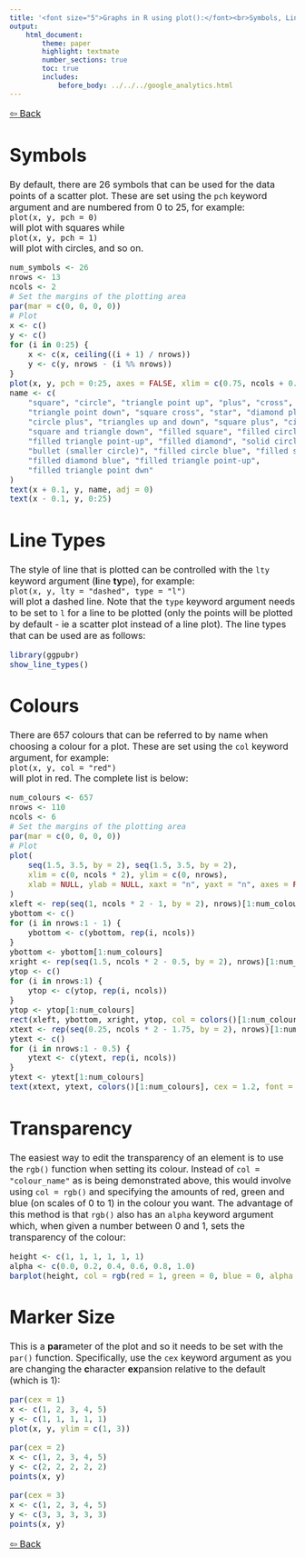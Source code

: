 ```yaml
---
title: '<font size="5">Graphs in R using plot():</font><br>Symbols, Line Types and Colours'
output:
    html_document:
        theme: paper
        highlight: textmate
        number_sections: true
        toc: true
        includes:
            before_body: ../../../google_analytics.html
---
```


<font size="3">

[⇦ Back](../../../R.html)

Symbols
=======
By default, there are 26 symbols that can be used for the data points of a scatter plot. These are set using the `pch` keyword argument and are numbered from 0 to 25, for example:  
`plot(x, y, pch = 0)`  
will plot with squares while  
`plot(x, y, pch = 1)`  
will plot with circles, and so on.

```r
num_symbols <- 26
nrows <- 13
ncols <- 2
# Set the margins of the plotting area
par(mar = c(0, 0, 0, 0))
# Plot
x <- c()
y <- c()
for (i in 0:25) {
    x <- c(x, ceiling((i + 1) / nrows))
    y <- c(y, nrows - (i %% nrows))
}
plot(x, y, pch = 0:25, axes = FALSE, xlim = c(0.75, ncols + 0.75))
name <- c(
    "square", "circle", "triangle point up", "plus", "cross", "diamond",
    "triangle point down", "square cross", "star", "diamond plus",
    "circle plus", "triangles up and down", "square plus", "circle cross",
    "square and triangle down", "filled square", "filled circle",
    "filled triangle point-up", "filled diamond", "solid circle",
    "bullet (smaller circle)", "filled circle blue", "filled square blue",
    "filled diamond blue", "filled triangle point-up",
    "filled triangle point dwn"
)
text(x + 0.1, y, name, adj = 0)
text(x - 0.1, y, 0:25)
```

Line Types
==========
The style of line that is plotted can be controlled with the `lty` keyword argument (**l**ine **ty**pe), for example:  
`plot(x, y, lty = "dashed", type = "l")`  
will plot a dashed line. Note that the `type` keyword argument needs to be set to `l` for a line to be plotted (only the points will be plotted by default - ie a scatter plot instead of a line plot). The line types that can be used are as follows:

```r
library(ggpubr)
show_line_types()
```

Colours
=======
There are 657 colours that can be referred to by name when choosing a colour for a plot. These are set using the `col` keyword argument, for example:  
`plot(x, y, col = "red")`  
will plot in red. The complete list is below:

```r
num_colours <- 657
nrows <- 110
ncols <- 6
# Set the margins of the plotting area
par(mar = c(0, 0, 0, 0))
# Plot
plot(
    seq(1.5, 3.5, by = 2), seq(1.5, 3.5, by = 2),
    xlim = c(0, ncols * 2), ylim = c(0, nrows),
    xlab = NULL, ylab = NULL, xaxt = "n", yaxt = "n", axes = FALSE, ann = FALSE
)
xleft <- rep(seq(1, ncols * 2 - 1, by = 2), nrows)[1:num_colours]
ybottom <- c()
for (i in nrows:1 - 1) {
    ybottom <- c(ybottom, rep(i, ncols))
}
ybottom <- ybottom[1:num_colours]
xright <- rep(seq(1.5, ncols * 2 - 0.5, by = 2), nrows)[1:num_colours]
ytop <- c()
for (i in nrows:1) {
    ytop <- c(ytop, rep(i, ncols))
}
ytop <- ytop[1:num_colours]
rect(xleft, ybottom, xright, ytop, col = colors()[1:num_colours])
xtext <- rep(seq(0.25, ncols * 2 - 1.75, by = 2), nrows)[1:num_colours]
ytext <- c()
for (i in nrows:1 - 0.5) {
    ytext <- c(ytext, rep(i, ncols))
}
ytext <- ytext[1:num_colours]
text(xtext, ytext, colors()[1:num_colours], cex = 1.2, font = 2)
```

Transparency
============
The easiest way to edit the transparency of an element is to use the `rgb()` function when setting its colour. Instead of `col = "colour_name"` as is being demonstrated above, this would involve using `col = rgb()` and specifying the amounts of red, green and blue (on scales of 0 to 1) in the colour you want. The advantage of this method is that `rgb()` also has an `alpha` keyword argument which, when given a number between 0 and 1, sets the transparency of the colour:

```r
height <- c(1, 1, 1, 1, 1, 1)
alpha <- c(0.0, 0.2, 0.4, 0.6, 0.8, 1.0)
barplot(height, col = rgb(red = 1, green = 0, blue = 0, alpha = alpha), yaxt = "n")
```

Marker Size
===========
This is a **par**ameter of the plot and so it needs to be set with the `par()` function. Specifically, use the `cex` keyword argument as you are changing the **c**haracter **ex**pansion relative to the default (which is 1):

```r
par(cex = 1)
x <- c(1, 2, 3, 4, 5)
y <- c(1, 1, 1, 1, 1)
plot(x, y, ylim = c(1, 3))

par(cex = 2)
x <- c(1, 2, 3, 4, 5)
y <- c(2, 2, 2, 2, 2)
points(x, y)

par(cex = 3)
x <- c(1, 2, 3, 4, 5)
y <- c(3, 3, 3, 3, 3)
points(x, y)
```

[⇦ Back](../../../R.html)

</font>
